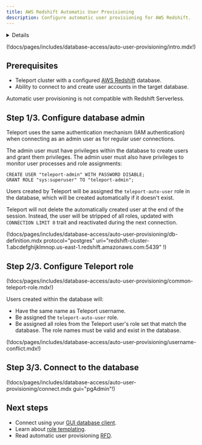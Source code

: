 ```yaml
---
title: AWS Redshift Automatic User Provisioning 
description: Configure automatic user provisioning for AWS Redshift.
---
```


<Details
  title="Version warning"
  opened={true}
  scope={["oss", "enterprise"]}
  scopeOnly={true}
  min="14.2"
>
  Automatic user provisioning for AWS Redshift is available starting from
  Teleport 14.2.
</Details>

(!docs/pages/includes/database-access/auto-user-provisioning/intro.mdx!)

## Prerequisites

- Teleport cluster with a configured [AWS Redshift](../guides/postgres-redshift.mdx) database.
- Ability to connect to and create user accounts in the target database.

<Admonition type="note" title="Supported services">
Automatic user provisioning is not compatible with Redshift Serverless.
</Admonition>

## Step 1/3. Configure database admin

Teleport uses the same authentication mechanism (IAM authentication) when
connecting as an admin user as for regular user connections.

The admin user must have privileges within the database to create users and
grant them privileges. The admin user must also have privileges to monitor user
processes and role assignments:
```
CREATE USER "teleport-admin" WITH PASSWORD DISABLE;
GRANT ROLE "sys:superuser" TO "teleport-admin";
```

Users created by Teleport will be assigned the `teleport-auto-user` role in the
database, which will be created automatically if it doesn't exist.

Teleport will not delete the automatically created user at the end of the
session. Instead, the user will be stripped of all roles, updated with
`CONNECTION LIMIT 0` trait and reactivated during the next connection.

(!docs/pages/includes/database-access/auto-user-provisioning/db-definition.mdx protocol="postgres" uri="redshift-cluster-1.abcdefghijklmnop.us-east-1.redshift.amazonaws.com:5439" !)

## Step 2/3. Configure Teleport role

(!docs/pages/includes/database-access/auto-user-provisioning/common-teleport-role.mdx!)

Users created within the database will:

- Have the same name as Teleport username.
- Be assigned the `teleport-auto-user` role.
- Be assigned all roles from the Teleport user's role set that match the database.
  The role names must be valid and exist in the database.

(!docs/pages/includes/database-access/auto-user-provisioning/username-conflict.mdx!)

## Step 3/3. Connect to the database

(!docs/pages/includes/database-access/auto-user-provisioning/connect.mdx gui="pgAdmin"!)

## Next steps

- Connect using your [GUI database client](../../connect-your-client/gui-clients.mdx).
- Learn about [role templating](../../access-controls/guides/role-templates.mdx#interpolation-rules).
- Read automatic user provisioning [RFD](https://github.com/gravitational/teleport/blob/master/rfd/0113-automatic-database-users.md).
